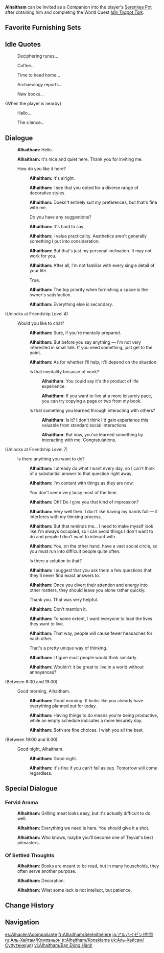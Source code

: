{{CharacterTabs}}
{{Furnishing Infobox
|title          = Alhaitham
|id             = 368163
|image          = Character Alhaitham Thumb.png
|category       = Companion
|subcategory    = Companion
|quality        = 5
|adeptal_energy = 300
|load           = 1200
|description    = Character In-Residence
}}
'''Alhaitham''' can be invited as a Companion into the player's [[Serenitea Pot]] after obtaining him and completing the World Quest ''[[Idle Teapot Talk]]''.

==Favorite Furnishing Sets==
{{HousingCompanion|favorite}}
{{Companion Favors Table}}

==Idle Quotes==
{{Dialogue Start}}
:{{DIcon|Idle}} Deciphering runes...
:{{DIcon|Idle}} Coffee...
:{{DIcon|Idle}} Time to head home...
:{{DIcon|Idle}} Archaeology reports...
:{{DIcon|Idle}} New books...

;(When the player is nearby)
:{{DIcon|Idle}} Hello...
:{{DIcon|Idle}} The silence...
{{Dialogue End}}

==Dialogue==
{{Dialogue Start}}
:{{A|vo alhaitham mimitomo hello 01.ogg}} '''Alhaitham:''' Hello.
:{{A|vo alhaitham mimitomo hello 02.ogg}} '''Alhaitham:''' It's nice and quiet here. Thank you for inviting me.
:{{DIcon}} How do you like it here?
::{{A|vo alhaitham mimitomo friendship1 01.ogg}} '''Alhaitham:''' It's alright.
::{{A|vo alhaitham mimitomo friendship1 02.ogg}} '''Alhaitham:''' I see that you opted for a diverse range of decorative styles.
::{{A|vo alhaitham mimitomo friendship1 03.ogg}} '''Alhaitham:''' Doesn't entirely suit my preferences, but that's fine with me.
::{{DIcon}} Do you have any suggestions?
::{{A|vo alhaitham mimitomo friendship1 04.ogg}} '''Alhaitham:''' It's hard to say.
::{{A|vo alhaitham mimitomo friendship1 05.ogg}} '''Alhaitham:''' I value practicality. Aesthetics aren't generally something I put into consideration.
::{{A|vo alhaitham mimitomo friendship1 06.ogg}} '''Alhaitham:''' But that's just my personal inclination. It may not work for you.
::{{A|vo alhaitham mimitomo friendship1 07.ogg}} '''Alhaitham:''' After all, I'm not familiar with every single detail of your life.
::{{DIcon}} True.
::{{A|vo alhaitham mimitomo friendship1 08.ogg}} '''Alhaitham:''' The top priority when furnishing a space is the owner's satisfaction.
::{{A|vo alhaitham mimitomo friendship1 09.ogg}} '''Alhaitham:''' Everything else is secondary.
;(Unlocks at Friendship Level 4)
:{{DIcon}} Would you like to chat?
::{{A|vo alhaitham mimitomo friendship2 01.ogg}} '''Alhaitham:''' Sure, if you're mentally prepared.
::{{A|vo alhaitham mimitomo friendship2 02.ogg}} '''Alhaitham:''' But before you say anything &mdash; I'm not very interested in small talk. If you need something, just get to the point.
::{{A|vo alhaitham mimitomo friendship2 03.ogg}} '''Alhaitham:''' As for whether I'll help, it'll depend on the situation.
::{{DIcon}} Is that mentality because of work?
:::{{A|vo alhaitham mimitomo friendship2 04a 1.ogg}} '''Alhaitham:''' You could say it's the product of life experience.
:::{{A|vo alhaitham mimitomo friendship2 04a 2.ogg}} '''Alhaitham:''' If you want to live at a more leisurely pace, you can try copying a page or two from my book.
::{{DIcon}} Is that something you learned through interacting with others?
:::{{A|vo alhaitham mimitomo friendship2 04b 1.ogg}} '''Alhaitham:''' Is it? I don't think I'd gain experience this valuable from standard social interactions.
:::{{A|vo alhaitham mimitomo friendship2 04b 2.ogg}} '''Alhaitham:''' But now, you've learned something by interacting with me. Congratulations.
;(Unlocks at Friendship Level 7)
:{{DIcon}} Is there anything you want to do?
::{{A|vo alhaitham mimitomo friendship3 01.ogg}} '''Alhaitham:''' I already do what I want every day, so I can't think of a substantial answer to that question right away.
::{{A|vo alhaitham mimitomo friendship3 02.ogg}} '''Alhaitham:''' I'm content with things as they are now.
::{{DIcon}} You don't seem very busy most of the time.
::{{A|vo alhaitham mimitomo friendship3 03.ogg}} '''Alhaitham:''' Oh? Do I give you that kind of impression?
::{{A|vo alhaitham mimitomo friendship3 04.ogg}} '''Alhaitham:''' Very well then. I don't like having my hands full &mdash; it interferes with my thinking process.
::{{A|vo alhaitham mimitomo friendship3 05.ogg}} '''Alhaitham:''' But that reminds me... I need to make myself look like I'm always occupied, so I can avoid things I don't want to do and people I don't want to interact with.
::{{A|vo alhaitham mimitomo friendship3 06.ogg}} '''Alhaitham:''' You, on the other hand, have a vast social circle, so you must run into difficult people quite often.
::{{DIcon}} Is there a solution to that?
::{{A|vo alhaitham mimitomo friendship3 07.ogg}} '''Alhaitham:''' I suggest that you ask them a few questions that they'll never find exact answers to.
::{{A|vo alhaitham mimitomo friendship3 08.ogg}} '''Alhaitham:''' Once you divert their attention and energy into other matters, they should leave you alone rather quickly.
::{{DIcon}} Thank you. That was very helpful.
::{{A|vo alhaitham mimitomo friendship3 09.ogg}} '''Alhaitham:''' Don't mention it.
::{{A|vo alhaitham mimitomo friendship3 10.ogg}} '''Alhaitham:''' To some extent, I want everyone to lead the lives they want to live.
::{{A|vo alhaitham mimitomo friendship3 11.ogg}} '''Alhaitham:''' That way, people will cause fewer headaches for each other.
::{{DIcon}} That's a pretty unique way of thinking.
::{{A|vo alhaitham mimitomo friendship3 12.ogg}} '''Alhaitham:''' I figure most people would think similarly.
::{{A|vo alhaitham mimitomo friendship3 13.ogg}} '''Alhaitham:''' Wouldn't it be great to live in a world without annoyances?
;<nowiki>(Between 6:00 and 19:00)</nowiki>
:{{DIcon}} Good morning, Alhaitham.
::{{A|vo alhaitham mimitomo morning 01.ogg}} '''Alhaitham:''' Good morning. It looks like you already have everything planned out for today.
::{{A|vo alhaitham mimitomo morning 02.ogg}} '''Alhaitham:''' Having things to do means you're being productive, while an empty schedule indicates a more leisurely day.
::{{A|vo alhaitham mimitomo morning 03.ogg}} '''Alhaitham:''' Both are fine choices. I wish you all the best.
;<nowiki>(Between 19:00 and 6:00)</nowiki>
:{{DIcon}} Good night, Alhaitham.
::{{A|vo alhaitham mimitomo night 01.ogg}} '''Alhaitham:''' Good night.
::{{A|vo alhaitham mimitomo night 02.ogg}} '''Alhaitham:''' It's fine if you can't fall asleep. Tomorrow will come regardless.
{{Dialogue End}}

==Special Dialogue==
{{HousingCompanion|special}}

===Fervid Aroma===
{{Dialogue Start}}
:{{A|vo mimitomo xm alhaitham kabobrestaurant 01.ogg}} '''Alhaitham:''' Grilling meat looks easy, but it's actually difficult to do well.
:{{A|vo mimitomo xm alhaitham kabobrestaurant 02.ogg}} '''Alhaitham:''' Everything we need is here. You should give it a shot.
:{{A|vo mimitomo xm alhaitham kabobrestaurant 03.ogg}} '''Alhaitham:''' Who knows, maybe you'll become one of Teyvat's best pitmasters.{{Dialogue End}}

===Of Settled Thoughts===
{{Dialogue Start}}
:{{A|vo mimitomo xm alhaitham library 01.ogg}} '''Alhaitham:''' Books are meant to be read, but in many households, they often serve another purpose.
:{{A|vo mimitomo xm alhaitham library 02.ogg}} '''Alhaitham:''' Decoration.
:{{A|vo mimitomo xm alhaitham library 03.ogg}} '''Alhaitham:''' What some lack is not intellect, but patience.
{{Dialogue End}}

==Change History==
{{Change History|3.4}}

==Navigation==
{{Furnishing Navbox/Living|Companion}}

[[es:Alhacén/Acompañante]]
[[fr:Alhaitham/Sérénithéière]]
[[ja:アルハイゼン/仲間]]
[[ru:Аль-Хайтам/Компаньон]]
[[tr:Alhaitham/Konaklama]]
[[uk:Аль-Хайсам/Супутник(ця)]]
[[vi:Alhaitham/Bạn Đồng Hành]]